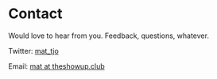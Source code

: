 # Contact

Would love to hear from you. Feedback, questions, whatever.

Twitter: [mat_tjo](https://twitter.com/messages/compose?recipient_id=1479450803865849857)

Email: <a href="mailto:mat@theshowup.club">mat at theshowup.club</a>
